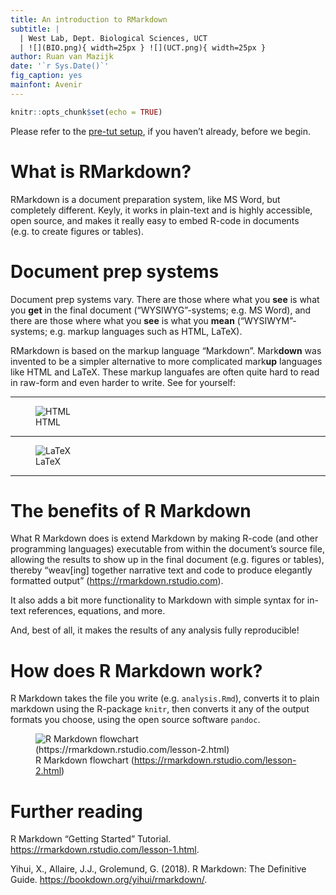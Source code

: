 ```yaml
---
title: An introduction to RMarkdown
subtitle: |
  | West Lab, Dept. Biological Sciences, UCT
  | ![](BIO.png){ width=25px } ![](UCT.png){ width=25px }
author: Ruan van Mazijk
date: '`r Sys.Date()`'
fig_caption: yes
mainfont: Avenir
---
```


```r
knitr::opts_chunk$set(echo = TRUE)
```

Please refer to the [pre-tut setup](pre-tut-setup.html), if you haven't already, before we begin.

# What is RMarkdown?

RMarkdown is a document preparation system, like MS Word, but completely different. Keyly, it works in plain-text and is highly accessible, open source, and makes it really easy to embed R-code in documents (e.g. to create figures or tables).

# Document prep systems

Document prep systems vary. There are those where what you **see** is what you **get** in the final document ("WYSIWYG"-systems; e.g. MS Word), and there are those where what you **see** is what you **mean** ("WYSIWYM"-systems; e.g. markup languages such as HTML, LaTeX).

RMarkdown is based on the markup language "Markdown". Mark**down** was invented to be a simpler alternative to more complicated mark**up** languages like HTML and LaTeX. These markup languafes are often quite hard to read in raw-form and even harder to write. See for yourself:

***

![HTML](HTML.png)

***

![LaTeX](LaTeX.png)

***

# The benefits of R Markdown

What R Markdown does is extend Markdown by making R-code (and other programming languages) executable from within the document's source file, allowing the results to show up in the final document (e.g. figures or tables), thereby "weav[ing] together narrative text and code to produce elegantly formatted output" (<https://rmarkdown.rstudio.com>).

It also adds a bit more functionality to Markdown with simple syntax for in-text references, equations, and more.

And, best of all, it makes the results of any analysis fully reproducible!

# How does R Markdown work?

R Markdown takes the file you write (e.g. `analysis.Rmd`), converts it to plain markdown using the R-package `knitr`, then converts it any of the output formats you choose, using the open source software `pandoc`.

![R Markdown flowchart (<https://rmarkdown.rstudio.com/lesson-2.html>)](rmarkdownflow.png)

\hfill

\break

# Further reading

R Markdown "Getting Started" Tutorial. <https://rmarkdown.rstudio.com/lesson-1.html>.

Yihui, X., Allaire, J.J., Grolemund, G. (2018). R Markdown: The Definitive Guide. <https://bookdown.org/yihui/rmarkdown/>.
